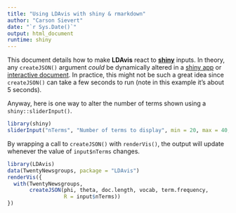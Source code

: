 ```yaml
---
title: "Using LDAvis with shiny & rmarkdown"
author: "Carson Sievert"
date: "`r Sys.Date()`"
output: html_document
runtime: shiny
---
```


This document details how to make **LDAvis** react to [**shiny**](http://cran.r-project.org/web/packages/shiny/index.html) inputs. In theory, any `createJSON()` argument *could* be dynamically altered in a [shiny app](http://shiny.rstudio.com/) or [interactive document](http://rmarkdown.rstudio.com/authoring_shiny.html). In practice, this might not be such a great idea since `createJSON()` can take a few seconds to run (note in this example it's about 5 seconds).

Anyway, here is one way to alter the number of terms shown using a `shiny::sliderInput()`.

```r
library(shiny)
sliderInput("nTerms", "Number of terms to display", min = 20, max = 40, value = 30)
```

By wrapping a call to `createJSON()` with `renderVis()`, the output will update whenever the value of `input$nTerms` changes.

```r
library(LDAvis)
data(TwentyNewsgroups, package = "LDAvis")
renderVis({
  with(TwentyNewsgroups, 
       createJSON(phi, theta, doc.length, vocab, term.frequency, 
                  R = input$nTerms))
})
```